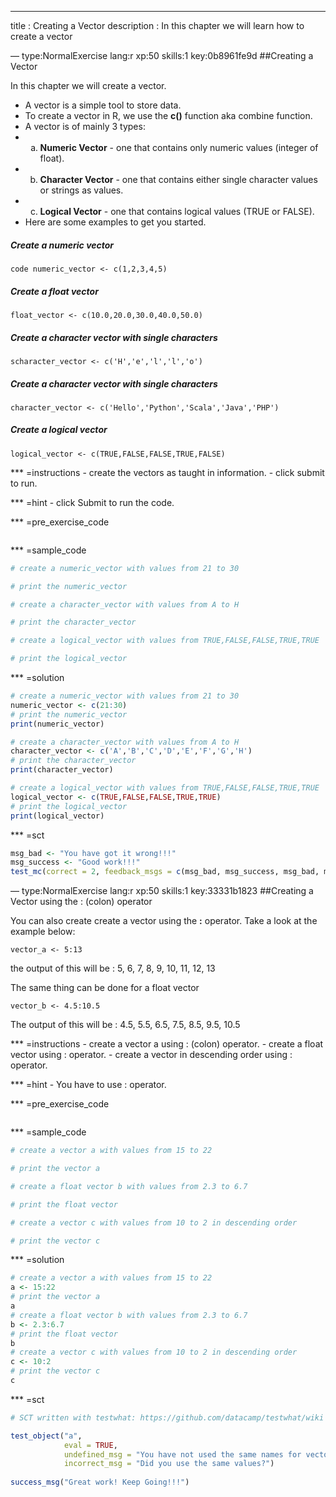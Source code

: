 ---
title       : Creating a Vector
description : In this chapter we will learn how to create a vector


--- type:NormalExercise lang:r xp:50 skills:1 key:0b8961fe9d
##Creating a Vector

In this chapter we will create a vector.

- A vector is a simple tool to store data.
- To create a vector in R, we use the **c()** function aka combine function.
- A vector is of mainly 3 types:
*   a. **Numeric Vector** - one that contains only numeric values (integer of float).
*   b. **Character Vector** - one that contains either single character values or strings as values.
*   c. **Logical Vector** - one that contains logical values (TRUE or FALSE).

- Here are some examples to get you started.

##### Create a numeric vector
```code numeric_vector <- c(1,2,3,4,5)```

##### Create a float vector
```float_vector <- c(10.0,20.0,30.0,40.0,50.0)```

##### Create a character vector with single characters
```scharacter_vector <- c('H','e','l','l','o')```

##### Create a character vector with single characters
```character_vector <- c('Hello','Python','Scala','Java','PHP')```

##### Create a logical vector
```logical_vector <- c(TRUE,FALSE,FALSE,TRUE,FALSE)```


*** =instructions
- create the vectors as taught in information.
- click submit to run.

*** =hint
- click Submit to run the code.

*** =pre_exercise_code
```r

```

*** =sample_code
```r
# create a numeric_vector with values from 21 to 30

# print the numeric_vector

# create a character_vector with values from A to H

# print the character_vector

# create a logical_vector with values from TRUE,FALSE,FALSE,TRUE,TRUE

# print the logical_vector

```

*** =solution
```r
# create a numeric_vector with values from 21 to 30
numeric_vector <- c(21:30)
# print the numeric_vector
print(numeric_vector)

# create a character_vector with values from A to H
character_vector <- c('A','B','C','D','E','F','G','H')
# print the character_vector
print(character_vector)

# create a logical_vector with values from TRUE,FALSE,FALSE,TRUE,TRUE
logical_vector <- c(TRUE,FALSE,FALSE,TRUE,TRUE)
# print the logical_vector
print(logical_vector)
```

*** =sct
```r
msg_bad <- "You have got it wrong!!!"
msg_success <- "Good work!!!"
test_mc(correct = 2, feedback_msgs = c(msg_bad, msg_success, msg_bad, msg_bad))

```

--- type:NormalExercise lang:r xp:50 skills:1 key:33331b1823
##Creating a Vector using the : (colon) operator

You can also create create a vector using the **:** operator.
Take a look at the example below:

```
vector_a <- 5:13
```
the output of this will be : 5, 6, 7, 8, 9, 10, 11, 12, 13

The same thing can be done for a float vector

```
vector_b <- 4.5:10.5
```

The output of this will be : 4.5, 5.5, 6.5, 7.5, 8.5, 9.5, 10.5


*** =instructions
- create a vector a using : (colon) operator.
- create a float vector using : operator.
- create a vector in descending order using : operator.

*** =hint
- You have to use : operator. 

*** =pre_exercise_code
```r

```

*** =sample_code
```r
# create a vector a with values from 15 to 22

# print the vector a

# create a float vector b with values from 2.3 to 6.7

# print the float vector

# create a vector c with values from 10 to 2 in descending order

# print the vector c

```

*** =solution
```r
# create a vector a with values from 15 to 22
a <- 15:22
# print the vector a
a
# create a float vector b with values from 2.3 to 6.7
b <- 2.3:6.7
# print the float vector
b
# create a vector c with values from 10 to 2 in descending order
c <- 10:2
# print the vector c
c
```

*** =sct
```r
# SCT written with testwhat: https://github.com/datacamp/testwhat/wiki

test_object("a",
            eval = TRUE,
            undefined_msg = "You have not used the same names for vectors",
            incorrect_msg = "Did you use the same values?")
   
success_msg("Great work! Keep Going!!!")

```
